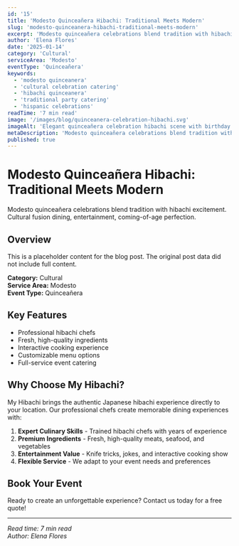 ```yaml
---
id: '15'
title: 'Modesto Quinceañera Hibachi: Traditional Meets Modern'
slug: 'modesto-quinceanera-hibachi-traditional-meets-modern'
excerpt: 'Modesto quinceañera celebrations blend tradition with hibachi excitement. Cultural fusion dining, entertainment, coming-of-age perfection.'
author: 'Elena Flores'
date: '2025-01-14'
category: 'Cultural'
serviceArea: 'Modesto'
eventType: 'Quinceañera'
keywords:
  - 'modesto quinceanera'
  - 'cultural celebration catering'
  - 'hibachi quinceanera'
  - 'traditional party catering'
  - 'hispanic celebrations'
readTime: '7 min read'
image: '/images/blog/quinceanera-celebration-hibachi.svg'
imageAlt: 'Elegant quinceañera celebration hibachi scene with birthday girl in princess dress and tiara, family in formal attire, mariachi musicians, cultural decorations, and traditional coming-of-age celebration'
metaDescription: 'Modesto quinceañera celebrations blend tradition with hibachi excitement. Cultural fusion dining, entertainment, coming-of-age perfection.'
published: true
---
```


# Modesto Quinceañera Hibachi: Traditional Meets Modern

Modesto quinceañera celebrations blend tradition with hibachi excitement. Cultural fusion dining, entertainment, coming-of-age perfection.

## Overview

This is a placeholder content for the blog post. The original post data did not include full content.

**Category:** Cultural  
**Service Area:** Modesto  
**Event Type:** Quinceañera

## Key Features

- Professional hibachi chefs
- Fresh, high-quality ingredients
- Interactive cooking experience
- Customizable menu options
- Full-service event catering

## Why Choose My Hibachi?

My Hibachi brings the authentic Japanese hibachi experience directly to your location. Our professional chefs create memorable dining experiences with:

1. **Expert Culinary Skills** - Trained hibachi chefs with years of experience
2. **Premium Ingredients** - Fresh, high-quality meats, seafood, and vegetables
3. **Entertainment Value** - Knife tricks, jokes, and interactive cooking show
4. **Flexible Service** - We adapt to your event needs and preferences

## Book Your Event

Ready to create an unforgettable experience? Contact us today for a free quote!

---

*Read time: 7 min read*  
*Author: Elena Flores*

